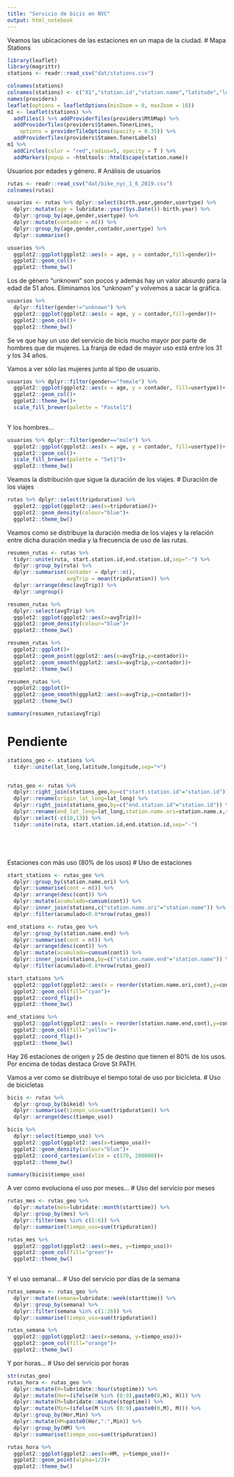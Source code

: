 ```yaml
---
title: "Servicio de bicis en NYC"
output: html_notebook
---
```


Veamos las ubicaciones de las estaciones en un mapa de la ciudad.
# Mapa Stations
```r
library(leaflet)
library(magrittr)
stations <- readr::read_csv("dat/stations.csv")

colnames(stations)
colnames(stations) <- c("X1","station.id","station.name","latitude","longitude")
names(providers)
leaflet(options = leafletOptions(minZoom = 0, maxZoom = 18))
m1 <- leaflet(stations) %>% 
  addTiles() %>% addProviderTiles(providers$MtbMap) %>%
  addProviderTiles(providers$Stamen.TonerLines,
    options = providerTileOptions(opacity = 0.35)) %>%
  addProviderTiles(providers$Stamen.TonerLabels) 
m1 %>% 
  addCircles(color = "red",radius=5, opacity = T ) %>% 
  addMarkers(popup = ~htmltools::htmlEscape(station.name))

```

Usuarios por edades y género.
# Análisis de usuarios
```r
rutas <- readr::read_csv("dat/bike_nyc_1_6_2019.csv")
colnames(rutas)

usuarios <- rutas %>% dplyr::select(birth.year,gender,usertype) %>% 
  dplyr::mutate(age = lubridate::year(Sys.Date())-birth.year) %>% 
  dplyr::group_by(age,gender,usertype) %>% 
  dplyr::mutate(contador = n()) %>% 
  dplyr::group_by(age,gender,contador,usertype) %>% 
  dplyr::summarise()

usuarios %>% 
  ggplot2::ggplot(ggplot2::aes(x = age, y = contador,fill=gender))+
  ggplot2::geom_col()+
  ggplot2::theme_bw()


```

Los de género "unknown" son pocos y además hay un valor absurdo para la edad de 51 años.
Eliminamos los "unknown" y volvemos a sacar la gráfica.

```r
usuarios %>% 
  dplyr::filter(gender!="unknown") %>% 
  ggplot2::ggplot(ggplot2::aes(x = age, y = contador,fill=gender))+
  ggplot2::geom_col()+
  ggplot2::theme_bw()
```

Se ve que hay un uso del servicio de bicis mucho mayor por parte de hombres que de mujeres.
La franja de edad de mayor uso está entre los 31 y los 34 años.

Vamos a ver sólo las mujeres junto al tipo de usuario.

```r
usuarios %>% dplyr::filter(gender=="female") %>% 
  ggplot2::ggplot(ggplot2::aes(x = age, y = contador, fill=usertype))+
  ggplot2::geom_col()+
  ggplot2::theme_bw()+
  scale_fill_brewer(palette = "Pastel1")
  
```

Y los hombres...

```r
usuarios %>% dplyr::filter(gender=="male") %>% 
  ggplot2::ggplot(ggplot2::aes(x = age, y = contador, fill=usertype))+
  ggplot2::geom_col()+
  scale_fill_brewer(palette = "Set1")+
  ggplot2::theme_bw()
```


Veamos la distribución que sigue la duración de los viajes.
# Duración de los viajes
```r
rutas %>% dplyr::select(tripduration) %>% 
  ggplot2::ggplot(ggplot2::aes(x=tripduration))+
  ggplot2::geom_density(colour="blue")+
  ggplot2::theme_bw()

```

Veamos como se distribuye la duración media de los viajes y la relación entre dicha duración media y
la frecuencia de uso de las rutas.
```r
resumen_rutas <- rutas %>% 
  tidyr::unite(ruta, start.station.id,end.station.id,sep="-") %>% 
  dplyr::group_by(ruta) %>% 
  dplyr::summarise(contador = dplyr::n(),
                   avgTrip = mean(tripduration)) %>%
  dplyr::arrange(desc(avgTrip)) %>% 
  dplyr::ungroup()

resumen_rutas %>% 
  dplyr::select(avgTrip) %>% 
  ggplot2::ggplot(ggplot2::aes(x=avgTrip))+
  ggplot2::geom_density(colour="blue")+
  ggplot2::theme_bw()

resumen_rutas %>% 
  ggplot2::ggplot()+
  ggplot2::geom_point(ggplot2::aes(x=avgTrip,y=contador))+
  ggplot2::geom_smooth(ggplot2::aes(x=avgTrip,y=contador))+
  ggplot2::theme_bw()

resumen_rutas %>% 
  ggplot2::ggplot()+
  ggplot2::geom_smooth(ggplot2::aes(x=avgTrip,y=contador))+
  ggplot2::theme_bw()

summary(resumen_rutas$avgTrip) 
```

# Pendiente
```r
stations_geo <- stations %>% 
  tidyr::unite(lat_long,latitude,longitude,sep="+")


rutas_geo <- rutas %>% 
  dplyr::right_join(stations_geo,by=c("start.station.id"="station.id")) %>% 
  dplyr::rename(origin_lat_long=lat_long) %>% 
  dplyr::right_join(stations_geo,by=c("end.station.id"="station.id")) %>% 
  dplyr::rename(end_lat_long=lat_long,station.name.ori=station.name.x,station.name.end=station.name.y) %>% 
  dplyr::select(-c(10,13)) %>% 
  tidyr::unite(ruta, start.station.id,end.station.id,sep="-")






```


Estaciones con más uso (80% de los usos)
# Uso de estaciones
```r
start_stations <- rutas_geo %>%
  dplyr::group_by(station.name.ori) %>% 
  dplyr::summarise(cont = n()) %>%
  dplyr::arrange(desc(cont)) %>% 
  dplyr::mutate(acumulado=cumsum(cont)) %>% 
  dplyr::inner_join(stations,c("station.name.ori"="station.name")) %>% 
  dplyr::filter(acumulado<0.8*nrow(rutas_geo))

end_stations <- rutas_geo %>%
  dplyr::group_by(station.name.end) %>% 
  dplyr::summarise(cont = n()) %>% 
  dplyr::arrange(desc(cont)) %>% 
  dplyr::mutate(acumulado=cumsum(cont)) %>% 
  dplyr::inner_join(stations,by=c("station.name.end"="station.name")) %>% 
  dplyr::filter(acumulado<0.8*nrow(rutas_geo))

start_stations %>% 
  ggplot2::ggplot(ggplot2::aes(x = reorder(station.name.ori,cont),y=cont))+
  ggplot2::geom_col(fill="cyan")+
  ggplot2::coord_flip()+
  ggplot2::theme_bw()

end_stations %>% 
  ggplot2::ggplot(ggplot2::aes(x = reorder(station.name.end,cont),y=cont))+
  ggplot2::geom_col(fill="yellow")+
  ggplot2::coord_flip()+
  ggplot2::theme_bw()


```
Hay 26 estaciones de origen y 25 de destino que tienen el 80% de los usos. Por encima de todas
destaca Grove St PATH.

Vamos a ver como se distribuye el tiempo total de uso por bicicleta.
# Uso de bicicletas
```r
bicis <- rutas %>% 
  dplyr::group_by(bikeid) %>% 
  dplyr::summarise(tiempo_uso=sum(tripduration)) %>% 
  dplyr::arrange(desc(tiempo_uso))

bicis %>% 
  dplyr::select(tiempo_uso) %>% 
  ggplot2::ggplot(ggplot2::aes(x=tiempo_uso))+
  ggplot2::geom_density(colour="blue")+
  ggplot2::coord_cartesian(xlim = c(370, 200000))+
  ggplot2::theme_bw()

summary(bicis$tiempo_uso)

```
A ver como evoluciona el uso por meses...
# Uso del servicio por meses
```r
rutas_mes <- rutas_geo %>% 
  dplyr::mutate(mes=lubridate::month(starttime)) %>% 
  dplyr::group_by(mes) %>%
  dplyr::filter(mes %in% c(1:6)) %>% 
  dplyr::summarise(tiempo_uso=sum(tripduration))

rutas_mes %>% 
  ggplot2::ggplot(ggplot2::aes(x=mes, y=tiempo_uso))+
  ggplot2::geom_col(fill="green")+
  ggplot2::theme_bw()
  
```

Y el uso semanal...
# Uso del servicio por días de la semana
```r

rutas_semana <- rutas_geo %>% 
  dplyr::mutate(semana=lubridate::week(starttime)) %>% 
  dplyr::group_by(semana) %>%
  dplyr::filter(semana %in% c(1:26)) %>% 
  dplyr::summarise(tiempo_uso=sum(tripduration))

rutas_semana %>% 
  ggplot2::ggplot(ggplot2::aes(x=semana, y=tiempo_uso))+
  ggplot2::geom_col(fill="orange")+
  ggplot2::theme_bw()

```

Y por horas...
# Uso del servicio por horas
```r
str(rutas_geo)
rutas_hora <- rutas_geo %>% 
  dplyr::mutate(H=lubridate::hour(stoptime)) %>%
  dplyr::mutate(Hor=(ifelse(H %in% (0:9),paste0(0,H), H))) %>% 
  dplyr::mutate(M=lubridate::minute(stoptime)) %>% 
  dplyr::mutate(Min=(ifelse(M %in% (0:9),paste0(0,M), M))) %>% 
  dplyr::group_by(Hor,Min) %>%
  dplyr::mutate(HM=paste0(Hor,":",Min)) %>%
  dplyr::group_by(HM) %>%
  dplyr::summarise(tiempo_uso=sum(tripduration))

rutas_hora %>% 
  ggplot2::ggplot(ggplot2::aes(x=HM, y=tiempo_uso))+
  ggplot2::geom_point(alpha=1/3)+
  ggplot2::theme_bw()
```

